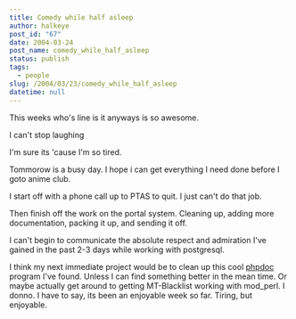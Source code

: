 ```yaml
---
title: Comedy while half asleep
author: halkeye
post_id: "67"
date: 2004-03-24
post_name: comedy_while_half_asleep
status: publish
tags:
  - people
slug: /2004/03/23/comedy_while_half_asleep
datetime: null
---
```


This weeks who's line is it anyways is so awesome.

I can't stop laughing  

I'm sure its 'cause I'm so tired.

Tommorow is a busy day. I hope i can get everything I need done before I goto anime club.  

I start off with a phone call up to PTAS to quit. I just can't do that job.  

Then finish off the work on the portal system. Cleaning up, adding more documentation, packing it up, and sending it off.

I can't begin to communicate the absolute respect and admiration I've gained in the past 2-3 days while working with postgresql.

I think my next immediate project would be to clean up this cool [phpdoc](https://www.halkeye.net/~halkeye/pgHalkortal/docs/) program I've found. Unless I can find something better in the mean time. Or maybe actually get around to getting MT-Blacklist working with mod_perl. I donno. I have to say, its been an enjoyable week so far. Tiring, but enjoyable.